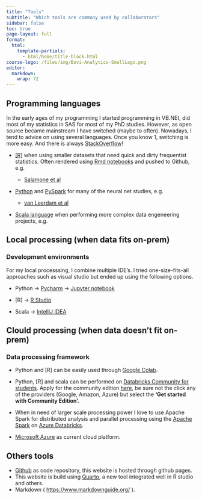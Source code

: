 ```yaml
---
title: "Tools"
subtitle: "Which tools are commony used by collaborators"
sidebar: false
toc: true
page-layout: full
format:
  html:
    template-partials:
      - html/home/title-block.html
course-logo: /files/img/Bovi-Analytics-SmallLogo.png
editor: 
  markdown: 
    wrap: 72
---
```


## **Programming languages**

In the early ages of my programming I started programming in VB.NEt, did
most of my statistics in SAS for most of my PhD studies. However, as
open source became mainstream I have switched (maybe to often).
Nowadays, I tend to advice on using several languages. Once you know 1,
switching is more easy. And there is always
[StackOverflow](https://stackoverflow.com/)!

-   [\[R\]](https://www.r-project.org/other-docs.html){.uri} when using
    smaller datasets that need quick and dirty frequentist statistics.
    Often rendered using [Rmd
    notebooks](https://rmarkdown.rstudio.com/lesson-10.html) and pushed
    to Github, e.g.

    -   [Salamone et
        al](https://github.com/Bovi-analytics/Salamone-et-al-2023)

-   [Python](https://docs.python.org/3/){.uri} and
    [PySpark](https://spark.apache.org/docs/latest/api/python/) for many
    of the neural net studies, e.g.

    -   [van Leerdam et
        al](https://github.com/Bovi-analytics/van-leerdam-et-al)

-   [Scala language](https://docs.scala-lang.org/){.uri} when performing
    more complex data engeneering projects, e.g.

## Local processing (when data fits on-prem)

### **Development environments**

For my local processsing, I combine multiple IDE's. I tried
one-size-fits-all approaches such as visual studio but ended up using
the following options.

-   Python -\> [Pycharm](https://www.jetbrains.com/pycharm/) -\>
    [Jupyter notebook](https://jupyter.org/){.uri}

-   \[R\] -\> [R
    Studio](https://posit.co/download/rstudio-desktop/){.uri}

-   Scala -\> [IntelliJ IDEA](https://www.jetbrains.com/idea/)

## Clould processing (when data doesn't fit on-prem)

### **Data processing framework**

-   Python and \[R\] can be easily used through [Google
    Colab](https://colab.google/){.uri}.

-   Python, \[R\] and scala can be performed on [Databricks Community
    for students](https://community.cloud.databricks.com/). Apply for
    the community edition
    [here](https://docs.databricks.com/getting-started/community-edition.html),
    be sure not the click any of the providers (Google, Amazon, Azure)
    but select the **'Get started with Community Edition'.**

-   When in need of larger scale processing power I love to use Apache
    Spark for distributed analysis and parallel processing using the
    [Apache Spark](https://spark.apache.org/) on [Azure
    Databricks](https://azure.microsoft.com/en-us/products/databricks).

-   [Microsoft Azure](https://azure.microsoft.com/nl-nl) as current
    cloud platform.

## **Others tools**

-   [Github](https://github.com/){.uri} as code repository, this website
    is hosted through github pages.
-   This website is build using [Quarto](https://quarto.org/){.uri}, a
    new tool integrated well in R studio and others.
-   Markdown ( <https://www.markdownguide.org/> ).
